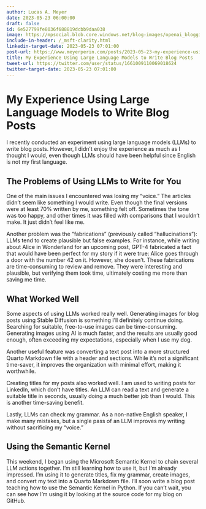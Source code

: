 ```yaml
---
author: Lucas A. Meyer
date: 2023-05-23 06:00:00
draft: false
id: 6e527799fe8036f688819dcbb9daa038
image: https://mpsocial.blob.core.windows.net/blog-images/openai_blogging.jpg
include-in-header: /_msft-clarity.html
linkedin-target-date: 2023-05-23 07:01:00
post-url: https://www.meyerperin.com/posts/2023-05-23-my-experience-using-large-language-models-to-write-blog-posts.html
title: My Experience Using Large Language Models to Write Blog Posts
tweet-url: https://twitter.com/user/status/1661009110069018624
twitter-target-date: 2023-05-23 07:01:00
---
```

# My Experience Using Large Language Models to Write Blog Posts

I recently conducted an experiment using large language models (LLMs) to write blog posts. However, I didn't enjoy the experience as much as I thought I would, even though LLMs should have been helpful since English is not my first language.

## The Problems of Using LLMs to Write for You

One of the main issues I encountered was losing my "voice." The articles didn't seem like something I would write. Even though the final versions were at least 70% written by me, something felt off. Sometimes the tone was too happy, and other times it was filled with comparisons that I wouldn't make. It just didn't feel like me.

Another problem was the "fabrications" (previously called "hallucinations"): LLMs tend to create plausible but false examples. For instance, while writing about Alice in Wonderland for an upcoming post, GPT-4 fabricated a fact that would have been perfect for my story if it were true: Alice goes through a door with the number 42 on it. However, she doesn't. These fabrications are time-consuming to review and remove. They were interesting and plausible, but verifying them took time, ultimately costing me more than saving me time.

## What Worked Well

Some aspects of using LLMs worked really well. Generating images for blog posts using Stable Diffusion is something I'll definitely continue doing. Searching for suitable, free-to-use images can be time-consuming. Generating images using AI is much faster, and the results are usually good enough, often exceeding my expectations, especially when I use my dog.

Another useful feature was converting a text post into a more structured Quarto Markdown file with a header and sections. While it's not a significant time-saver, it improves the organization with minimal effort, making it worthwhile.

Creating titles for my posts also worked well. I am used to writing posts for LinkedIn, which don't have titles. An LLM can read a text and generate a suitable title in seconds, usually doing a much better job than I would. This is another time-saving benefit.

Lastly, LLMs can check my grammar. As a non-native English speaker, I make many mistakes, but a single pass of an LLM improves my writing without sacrificing my "voice."

## Using the Semantic Kernel

This weekend, I began using the Microsoft Semantic Kernel to chain several LLM actions together. I'm still learning how to use it, but I'm already impressed. I'm using it to generate titles, fix my grammar, create images, and convert my text into a Quarto Markdown file. I'll soon write a blog post teaching how to use the Semantic Kernel in Python. If you can't wait, you can see how I'm using it by looking at the source code for my blog on GitHub.
